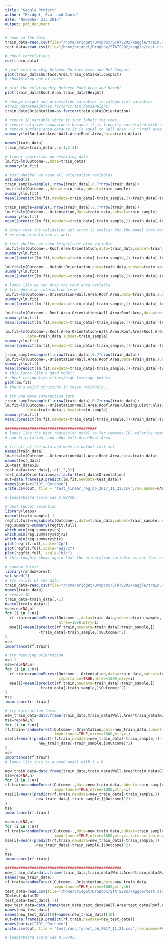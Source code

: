 ```yaml
---
title: "Kaggle Project"
author: "Bridget, Eva, and Annie"
date: "November 21, 2017"
output: pdf_document
---
```

```r
# read in the data
train_data=read.csv(file="/home/bridget/Dropbox/STATS202/kaggle/train.csv",header=T)
test_data=read.csv(file="/home/bridget/Dropbox/STATS202/kaggle/test.csv",header=T)

# check correlations
cor(train_data)

# plot relationship between Surface.Area and Rel.Compact
plot(train_data$Surface.Area,train_data$Rel.Compact)
# should drop one of these

# plot the relationship between Roof.Area and Height
plot(train_data$Roof.Area,train_data$Height)

# change height and orientation variables to categorical variables
#train_data$Height=as.factor(train_data$Height)
train_data$Orientation=as.factor(train_data$Orientation)

# remove ID variable since it just labels the rows
# remove relative compactness because it is linearly correlated with surface area
# remove surface area because it is equal to wall area + 2 *(roof area)
summary(lm(Surface.Area~Wall.Area+Roof.Area,data=train_data))

names(train_data)
train_data=train_data[,-c(1,2,3)]

# linear regression on remaining data
lm.fit=lm(Outcome~.,data=train_data)
summary(lm.fit)

# test whether we need all orientation variables
set.seed(1)
train_sample=sample(1:nrow(train_data),0.7*nrow(train_data))
lm.fit=lm(Outcome~.,data=train_data,subset=train_sample)
summary(lm.fit)
mean((predict(lm.fit,newdata=train_data[-train_sample,])-train_data[-train_sample,]$Outcome)^2)

train_sample=sample(1:nrow(train_data),0.7*nrow(train_data))
lm.fit=lm(Outcome~.-Orientation,data=train_data,subset=train_sample)
summary(lm.fit)
mean((predict(lm.fit,newdata=train_data[-train_sample,])-train_data[-train_sample,]$Outcome)^2)

# given that the validation set error is smaller for the model that does not include Orientation, 
# we drop orientation as well.

# test whether we need height/roof.area variable
lm.fit=lm(Outcome~.-Roof.Area-Orientation,data=train_data,subset=train_sample)
summary(lm.fit)
mean((predict(lm.fit,newdata=train_data[-train_sample,])-train_data[-train_sample,]$Outcome)^2)

lm.fit=lm(Outcome~.-Height-Orientation,data=train_data,subset=train_sample)
summary(lm.fit)
mean((predict(lm.fit,newdata=train_data[-train_sample,])-train_data[-train_sample,]$Outcome)^2)

# looks like we can drop the roof.area variable
# try adding an interaction term
lm.fit=lm(Outcome~.-Orientation+Wall.Area:Roof.Area,data=train_data,subset=train_sample)
summary(lm.fit)
mean((predict(lm.fit,newdata=train_data[-train_sample,])-train_data[-train_sample,]$Outcome)^2)

lm.fit=lm(Outcome~.-Roof.Area-Orientation+Wall.Area:Roof.Area,data=train_data,subset=train_sample)
summary(lm.fit)
mean((predict(lm.fit,newdata=train_data[-train_sample,])-train_data[-train_sample,]$Outcome)^2)

lm.fit=lm(Outcome~.-Roof.Area-Orientation+Wall.Area:Roof.Area+Roof.Area:Height,
          data=train_data,subset=train_sample)
summary(lm.fit)
mean((predict(lm.fit,newdata=train_data[-train_sample,])-train_data[-train_sample,]$Outcome)^2)

train_sample=sample(1:nrow(train_data),0.7*nrow(train_data))
lm.fit=lm(Outcome~.-Orientation+Wall.Area:Roof.Area,data=train_data,subset=train_sample)
summary(lm.fit)
mean((predict(lm.fit,newdata=train_data[-train_sample,])-train_data[-train_sample,]$Outcome)^2)
# this looks like a good model!
# check residuals/outliers/high leverage points
plot(lm.fit)
# there's weird structure in these residuals...

# try one more interaction term
train_sample=sample(1:nrow(train_data),0.7*nrow(train_data))
lm.fit=lm(Outcome~.-Orientation+Wall.Area:Roof.Area+Glazing.Distr:Glazing.Area,
          data=train_data,subset=train_sample)
summary(lm.fit)
mean((predict(lm.fit,newdata=train_data[-train_sample,])-train_data[-train_sample,]$Outcome)^2)

#########################################
# looks like the best regression model so far removes ID, relative compactness, surface area, 
# and Orientation, and adds Wall.Area*Roof.Area

# fit all of the data and make an output test set
names(train_data)
lm.fit=lm(Outcome~.-Orientation+Wall.Area:Roof.Area,data=train_data)
names(test_data)
ID=test_data$ID
test_data=test_data[,-c(1,2,3)]
test_data$Orientation=as.factor(test_data$Orientation)
out=data.frame(ID,predict(lm.fit,newdata=test_data))
names(out)=c("ID","Outcome")
write.csv(out, file = "test_linear_reg_bb_2017_11_21.csv",row.names=FALSE)

# leaderboard score was 2.98759.

```

```r
# best subset selection
library(leaps)
n=ncol(train_sample)-1
regfit.full=regsubsets(Outcome~.,data=train_data,subset=train_sample,nvmax=n)
reg.summary=summary(regfit.full)
which.min(reg.summary$cp)
which.min(reg.summary$adjr2)
which.min(reg.summary$bic)
plot(regfit.full,scale="Cp")
plot(regfit.full,scale="adjr2")
plot(regfit.full, scale="bic")
# this roughly shows again that the orientation variable is not that useful.
```

```r
# random forest
library(randomForest)
set.seed(2)
# try on all of the data
train_data=read.csv(file="/home/bridget/Dropbox/STATS202/kaggle/train.csv",header=T)
names(train_data)
# remove ID
train_data=train_data[,-1]
n=ncol(train_data)-1
mse=rep(NA,n)
for (i in 1:n){
  rf.train=randomForest(Outcome~.,data=train_data,subset=train_sample,importance=TRUE,
                        ntree=1000,mtry=i)
  mse[i]=mean((predict(rf.train,newdata=train_data[-train_sample,])
               -train_data[-train_sample,]$Outcome)^2)
}
mse
importance(rf.train)

# try removing orientation
m=n-1
mse=rep(NA,m)
for (i in 1:m){
  rf.train=randomForest(Outcome~.-Orientation,data=train_data,subset=train_sample,
                        importance=TRUE,ntree=1000,mtry=i)
  mse[i]=mean((predict(rf.train,newdata=train_data[-train_sample,])
               -train_data[-train_sample,]$Outcome)^2)
}
mse
importance(rf.train)

# try interaction terms
new_train_data=data.frame(train_data,train_data$Wall.Area*train_data$Roof.Area)
mse=rep(NA,n)
for (i in 1:n){
rf.train=randomForest(Outcome~.-Orientation,data=new_train_data,subset=train_sample,
                      importance=TRUE,ntree=1000,mtry=i)
mse[i]=mean((predict(rf.train,newdata=new_train_data[-train_sample,])-
               new_train_data[-train_sample,]$Outcome)^2)
}
mse
importance(rf.train)
# looks like this is a good model with i = 6.

new_train_data=data.frame(train_data,train_data$Wall.Area*train_data$Glazing.Area)
mse=rep(NA,n)
for (i in 1:n){
rf.train=randomForest(Outcome~.,data=new_train_data,subset=train_sample,
                      importance=TRUE,ntree=1000,mtry=i)
mse[i]=mean((predict(rf.train,newdata=new_train_data[-train_sample,])
             -new_train_data[-train_sample,]$Outcome)^2)
}
mse
importance(rf.train)

mse=rep(NA,n)
for (i in 1:n){
rf.train=randomForest(Outcome~.,data=new_train_data,subset=train_sample,
                      importance=TRUE,ntree=1000,mtry=i,interaction_depth=4)
mse[i]=mean((predict(rf.train,newdata=new_train_data[-train_sample,])
             -new_train_data[-train_sample,]$Outcome)^2)
}
mse
importance(rf.train)

####################################################
new_train_data=data.frame(train_data,train_data$Wall.Area*train_data$Roof.Area)
names(new_train_data)
rf.train=randomForest(Outcome~.-Orientation,data=new_train_data,
                      importance=TRUE,ntree=1000,mtry=6)
test_data=read.csv(file="/home/bridget/Dropbox/STATS202/kaggle/test.csv",header=T)
ID=test_data$ID
test_data=test_data[,-1]
new_test_data=data.frame(test_data,test_data$Wall.Area*test_data$Roof.Area)
names(new_test_data)
names(new_test_data)[9]=names(new_train_data)[10]
out=data.frame(ID,predict(rf.train,newdata=new_test_data))
names(out)=c("ID","Outcome")
write.csv(out, file = "test_rand_forest_bb_2017_11_21.csv",row.names=FALSE)

# leaderboard score was 0.50795.
```
